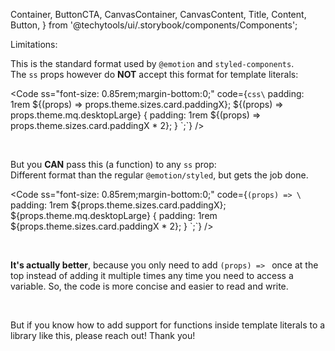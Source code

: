   Container,
  ButtonCTA,
  CanvasContainer,
  CanvasContent,
  Title,
  Content,
  Button,
} from '@techytools/ui/.storybook/components/Components';

<Meta title="Get started/Styling/Limitations" />

<ThemeProvider>
<Wrapper>

<Block as="h1" ss="font-size: 2rem; font-weight: 600; margin: 0;">Limitations:</Block>

This is the standard format used by `@emotion` and `styled-components`.  
The `ss` props however do **NOT** accept this format for template literals:

<Code
  ss="font-size: 0.85rem;margin-bottom:0;"
  code={`css\`
  padding: 1rem \${(props) => props.theme.sizes.card.paddingX};
  \${(props) => props.theme.mq.desktopLarge} {
    padding: 1rem \${(props) => props.theme.sizes.card.paddingX * 2};
  }
\`;`} />


<br />

But you <strong>CAN</strong> pass this (a function) to any `ss` prop:  
Different format than the regular `@emotion/styled`, but gets the job done.  

<Code
  ss="font-size: 0.85rem;margin-bottom:0;"
  code={`(props) => \`
  padding: 1rem \${props.theme.sizes.card.paddingX};
  \${props.theme.mq.desktopLarge} {
    padding: 1rem \${props.theme.sizes.card.paddingX * 2};
  }
\`;`} />


<br />

**It's actually better**, because you only need to add `(props) => ` once at the top instead of adding it multiple times any time you need to access a variable. So, the code is more concise and easier to read and write.

<br />

But if you know how to add support for functions inside template literals to a library like this, please reach out! Thank you!

</Wrapper>
</ThemeProvider>